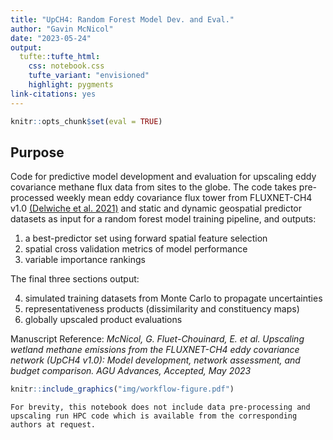 ```yaml
---
title: "UpCH4: Random Forest Model Dev. and Eval."
author: "Gavin McNicol"
date: "2023-05-24"
output:
  tufte::tufte_html:
    css: notebook.css
    tufte_variant: "envisioned"
    highlight: pygments
link-citations: yes
---
```


```r
knitr::opts_chunk$set(eval = TRUE)
```

## Purpose

Code for predictive model development and evaluation for upscaling eddy covariance methane flux data from sites to the globe. The code takes pre-processed weekly mean eddy covariance flux tower from FLUXNET-CH4 v1.0 [(Delwiche et al. 2021)](http://dx.doi.org/10.5194/essd-13-3607-2021) and static and dynamic geospatial predictor datasets as input for a random forest model training pipeline, and outputs:

  1) a best-predictor set using forward spatial feature selection
  2) spatial cross validation metrics of model performance
  3) variable importance rankings

The final three sections output:

  4) simulated training datasets from Monte Carlo to propagate uncertainties
  5) representativeness products (dissimilarity and constituency maps)
  6) globally upscaled product evaluations
  
Manuscript Reference: *McNicol, G. Fluet-Chouinard, E. et al. Upscaling wetland methane emissions from the FLUXNET-CH4 eddy covariance network (UpCH4 v1.0): Model development, network assessment, and budget comparison. AGU Advances, Accepted, May 2023*

```r
knitr::include_graphics("img/workflow-figure.pdf")
```


```marginfigure
For brevity, this notebook does not include data pre-processing and upscaling run HPC code which is available from the corresponding authors at request. 
```






